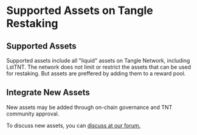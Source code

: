 # Supported Assets on Tangle Restaking

## Supported Assets

Supported assets include all "liquid" assets on Tangle Network, including LstTNT. The network does not limit or restrict the assets that can be used for restaking. But assets are
preffered by adding them to a reward pool.

## Integrate New Assets

New assets may be added through on-chain governance and TNT community approval.

To discuss new assets, you can [discuss at our forum.](https://commonwealth.im/tangle/discussions)
